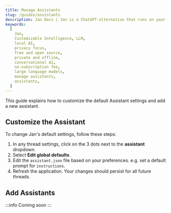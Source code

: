 ```yaml
---
title: Manage Assistants
slug: /guides/assistants
description: Jan Docs | Jan is a ChatGPT-alternative that runs on your own computer, with a local API server.
keywords:
  [
    Jan,
    Customizable Intelligence, LLM,
    local AI,
    privacy focus,
    free and open source,
    private and offline,
    conversational AI,
    no-subscription fee,
    large language models,
    manage assistants,
    assistants,
  ]
---
```

This guide explains how to customize the default Assistant settings and add a new assistant.

## Customize the Assistant

To change Jan's default settings, follow these steps:

1. In any thread settings, click on the 3 dots next to the **assistant** dropdown.
2. Select **Edit global defaults**.
3. Edit the `assistant.json` file based on your preferences. e.g. set a default prompt for `instructions`.
4. Refresh the application. Your changes should persist for all future threads.

## Add Assistants

:::info
Coming soon
:::
